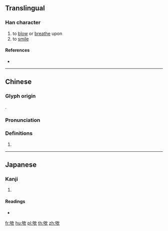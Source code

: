 {{character info/new}}
{{also|歌}}
==Translingual==

===Han character===
{{Han char|rn=76|rad=欠|as=05|sn=9|four=27682|canj=PRNO|ids=⿰句欠}}

# to [[blow]] or [[breathe]] upon
# to [[smile]]

====References====
* {{Han ref|kx=0566.220|dkj=16028|dj=0955.120|hdz=32137.060|uh=6B28|ud=27432|bh=CF64|bd=53092}}

----

==Chinese==
{{zh-forms}}

===Glyph origin===
{{Han etym}}
{{Han compound|句|欠}}.

===Pronunciation===
{{zh-pron
|m=xū
|c=heoi2
|mc=y
|oc=y
|ma=
|cat=v
}}

===Definitions===
{{zh-hanzi}}

# {{rfdef|lang=zh}}

----

==Japanese==

===Kanji===
{{ja-kanji|grade=|rs=欠05}}

# {{defn|lang=ja|sort=欠05}}

====Readings====
* {{ja-readings|on=[[く]] (ku)|kun=[[ふく]] (fuku)}}

[[fr:欨]]
[[hu:欨]]
[[pl:欨]]
[[th:欨]]
[[zh:欨]]